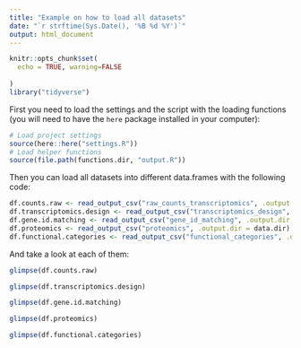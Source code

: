 ```yaml
---
title: "Example on how to load all datasets"
date: "`r strftime(Sys.Date(), '%B %d %Y')`"
output: html_document
---
```


```r
knitr::opts_chunk$set(
  echo = TRUE, warning=FALSE
  
)
library("tidyverse")
```

First you need to load the settings and the script with the loading functions (you will need to have the `here`  package installed in your computer):

```r
# Load project settings
source(here::here("settings.R"))
# Load helper functions
source(file.path(functions.dir, "output.R"))
```

Then you can load all datasets into different data.frames with the following code:

```r
df.counts.raw <- read_output_csv("raw_counts_transcriptomics", .output.dir = data.dir)
df.transcriptomics.design <- read_output_csv("transcriptomics_design", .output.dir = data.dir)
df.gene.id.matching <- read_output_csv("gene_id_matching", .output.dir = data.dir)
df.proteomics <- read_output_csv("proteomics", .output.dir = data.dir)
df.functional.categories <- read_output_csv("functional_categories", .output.dir = data.dir)
```

And take a look at each of them:

```r
glimpse(df.counts.raw)
```

```r
glimpse(df.transcriptomics.design)
```

```r
glimpse(df.gene.id.matching)
```

```r
glimpse(df.proteomics)
```

```r
glimpse(df.functional.categories)
```

